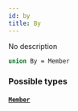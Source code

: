 ```yaml
---
id: by
title: By
---
```


No description

```graphql
union By = Member
```

### Possible types

#### [`Member`](/graphql/objects/member)

